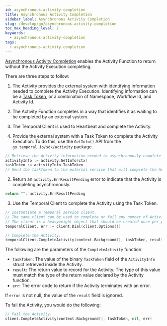 ```yaml
---
id: asynchronous-activity-completion
title: Asynchronous Activity Completion
sidebar_label: Asynchronous Activity Completion
slug: /develop/go/asynchronous-activity-completion
toc_max_heading_level: 2
keywords:
  - asynchronous-activity-completion
tags:
  - asynchronous-activity-completion
---
```



[Asynchronous Activity Completion](/activities#asynchronous-activity-completion) enables the Activity Function to return without the Activity Execution completing.

There are three steps to follow:

1. The Activity provides the external system with identifying information needed to complete the Activity Execution.
   Identifying information can be a [Task Token](/activities#task-token), or a combination of Namespace, Workflow Id, and Activity Id.
2. The Activity Function completes in a way that identifies it as waiting to be completed by an external system.
3. The Temporal Client is used to Heartbeat and complete the Activity.

4. Provide the external system with a Task Token to complete the Activity Execution.
   To do this, use the `GetInfo()` API from the `go.temporal.io/sdk/activity` package.

```go
// Retrieve the Activity information needed to asynchronously complete the Activity.
activityInfo := activity.GetInfo(ctx)
taskToken := activityInfo.TaskToken
// Send the taskToken to the external service that will complete the Activity.
```

2. Return an `activity.ErrResultPending` error to indicate that the Activity is completing asynchronously.

```go
return "", activity.ErrResultPending
```

3. Use the Temporal Client to complete the Activity using the Task Token.

```go
// Instantiate a Temporal service client.
// The same client can be used to complete or fail any number of Activities.
// The client is a heavyweight object that should be created once per process.
temporalClient, err := client.Dial(client.Options{})

// Complete the Activity.
temporalClient.CompleteActivity(context.Background(), taskToken, result, nil)
```

The following are the parameters of the `CompleteActivity` function:

- `taskToken`: The value of the binary `TaskToken` field of the `ActivityInfo` struct retrieved inside
  the Activity.
- `result`: The return value to record for the Activity. The type of this value must match the type
  of the return value declared by the Activity function.
- `err`: The error code to return if the Activity terminates with an error.

If `error` is not null, the value of the `result` field is ignored.

To fail the Activity, you would do the following:

```go
// Fail the Activity.
client.CompleteActivity(context.Background(), taskToken, nil, err)
```